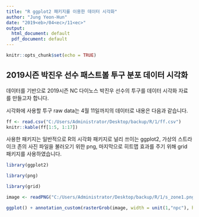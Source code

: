 ---
title: "R ggplot2 패키지를 이용한 데이터 시각화"
author: "Jung Yeon-Hun"
date: "2019<eb>/04<ec>/11<ec>"
output:
  html_document: default
  pdf_document: default
---

```{r setup, include=FALSE}
knitr::opts_chunk$set(echo = TRUE)
```

## 2019시즌 박진우 선수 패스트볼 투구 분포 데이터 시각화 

데이터를 기반으로 2019시즌 NC 다이노스 박진우 선수의 투구를 데이터 시각화 자료를 만들고자 합니다.

시각화에 사용할 투구 raw data는 4월 11일까지의 데이터로 내용은 다음과 같습니다. 
```{r}
ff <- read.csv("C:/Users/Administrator/Desktop/backup/R/1/ff.csv")
knitr::kable(ff[1:5, 1:17])
```

사용한 패키지는 일반적으로 R의 시각화 패키지로 널리 쓰이는 ggplot2, 가상의 스트라이크 존의 사진 파일을 불러오기 위한 png, 마지막으로 히트맵 효과를 주기 위해 grid 패키지를 사용하였습니다. 

```{r}
library(ggplot2)

library(png)

library(grid)

image <- readPNG("C:/Users/Administrator/Desktop/backup/R/1/s_zone1.png")

ggplot() + annotation_custom(rasterGrob(image, width = unit(1,"npc"), height = unit(1,"npc")), -Inf, Inf, -Inf, Inf) + stat_density_2d(data = ff, aes(x=x, y=y, fill = ..level.., alpha = ..level..,), geom = "polygon")+ theme_minimal()  + xlim(0, 150) + ylim(210, 0) + scale_fill_gradient(low='#fffa00', high='#ff0000') + scale_alpha(range=c(0.01, 0.9), guide=F) + geom_point(data = ff, aes(x=x, y=y),colour = "#ff5454", size = 4, alpha = 0.6)+ theme(axis.text.x=element_blank()) + theme(axis.text.y=element_blank())+xlab("") + ylab("") + coord_fixed(ratio = 1.4)

```
